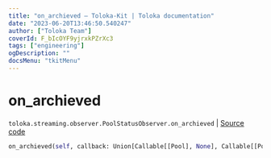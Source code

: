 ```yaml
---
title: "on_archieved — Toloka-Kit | Toloka documentation"
date: "2023-06-20T13:46:50.540247"
author: ["Toloka Team"]
coverId: F_bIcOYF9yjrxkPZrXc3
tags: ["engineering"]
ogDescription: ""
docsMenu: "tkitMenu"
---
```


# on_archieved

`toloka.streaming.observer.PoolStatusObserver.on_archieved` | [Source code](https://github.com/Toloka/toloka-kit/blob/v1.2.0/src/streaming/observer.py#L233)

```python
on_archieved(self, callback: Union[Callable[[Pool], None], Callable[[Pool], Awaitable[None]]])
```